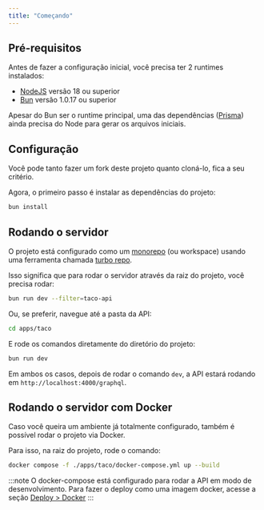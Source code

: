 ```yaml
---
title: "Começando"
---
```


## Pré-requisitos

Antes de fazer a configuração inicial, você precisa ter 2 runtimes instalados:

- [NodeJS](https://nodejs.org/en) versão 18 ou superior
- [Bun](https://bun.sh/) versão 1.0.17 ou superior

Apesar do Bun ser o runtime principal, uma das dependências ([Prisma](https://www.prisma.io/)) ainda precisa do Node para gerar os arquivos iniciais.

## Configuração

Você pode tanto fazer um fork deste projeto quanto cloná-lo, fica a seu critério.

Agora, o primeiro passo é instalar as dependências do projeto:

```bash
bun install
```

## Rodando o servidor

O projeto está configurado como um [monorepo](https://turbo.build/repo/docs/handbook/what-is-a-monorepo) (ou workspace) usando uma ferramenta chamada [turbo repo](https://turbo.build/repo).

Isso significa que para rodar o servidor através da raiz do projeto, você precisa rodar:

```bash
bun run dev --filter=taco-api
```

Ou, se preferir, navegue até a pasta da API:

```bash
cd apps/taco
```

E rode os comandos diretamente do diretório do projeto:

```bash
bun run dev
```

Em ambos os casos, depois de rodar o comando `dev`, a API estará rodando em `http://localhost:4000/graphql`.

## Rodando o servidor com Docker

Caso você queira um ambiente já totalmente configurado, também é possível rodar o projeto via Docker.

Para isso, na raiz do projeto, rode o comando:

```bash
docker compose -f ./apps/taco/docker-compose.yml up --build
```

:::note
O docker-compose está configurado para rodar a API em modo de desenvolvimento. Para fazer o deploy como uma imagem docker, acesse a seção [Deploy > Docker](/deploy-docker)
:::
